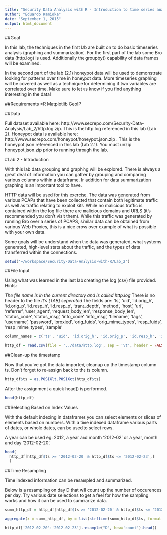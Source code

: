 ```yaml
---
title: "Security Data Analysis with R - Introduction to time series analysis"
author: "Eduardo Kamioka"
date: "September 1, 2015"
output: html_document
---
```

##Goal

In this lab, the techniques in the first lab are built on to do basic timeseries analysis (graphing and summarization). For the first part of the lab some Bro data (http.log) is used. Additionally the groupby() capability of data frames will be examined. 

In the second part of the lab (2.1) honeypot data will be used to demonstrate looking for patterns over time in honeypot data. More timeseries graphing will be covered as well as a technique for determining if two variables are correlated over time. Make sure to let us know if you find anything interesting in the data!

##Requirements
*R
Matplotlib
GeoIP

##Data

Full dataset available here: http://www.secrepo.com/Security-Data-Analysis/Lab_2/http.log.zip. This is the http.log referenced in this lab (Lab 2).
Honeypot data is available here: http://www.secrepo.com/honeypot/honeypot.json.zip . This is the honeypot.json referenced in this lab (Lab 2.1). You must unzip honeypot.json.zip prior to running through the lab.

#Lab 2 - Introduction

With this lab data grouping and graphing will be explored. There is always a great deal of information you can gather by grouping and comparing various columns within a dataframe. In addition for data summarization graphing is an important tool to have.

HTTP data will be used for this exercise. The data was generated from various PCAPs that have been collected that contain both legitimate traffic as well as traffic relating to exploit kits. While no malicious traffic is contained within the log file there are malicious domains and URLS (it's recommended you don't visit them). While this traffic was generated by running Bro over a series of PCAPS, similar data can be obtained from various Web Proxies, this is a nice cross over example of what is possible with your own data.

Some goals will be understand when the data was generated, what systems generated, high-level stats about the traffic, and the types of data transferred within the connections.

```r
setwd('~/workspace/Security-Data-Analysis-with-R/Lab_2')
```

##File Input

Using what was learned in the last lab creating the log (csv) file provided.
Hints:

*The file name is in the current directory and is called http.log
*There is no header to the file
*It's [TAB] seperated
*The fields are: 'ts', 'uid', 'id.orig_h', 'id.orig_p', 'id.resp_h', 'id.resp_p', 'trans_depth', 'method', 'host', 'uri', 'referrer', 'user_agent', 'request_body_len', 'response_body_len', 'status_code', 'status_msg', 'info_code', 'info_msg', 'filename', 'tags', 'username', 'password', 'proxied', 'orig_fuids', 'orig_mime_types', 'resp_fuids', 'resp_mime_types', 'sample'


```r
column_names = c('ts', 'uid', 'id.orig_h', 'id.orig_p', 'id.resp_h', 'id.resp_p', 'trans_depth', 'method', 'host', 'uri', 'referrer', 'user_agent', 'request_body_len', 'response_body_len', 'status_code', 'status_msg', 'info_code', 'info_msg', 'filename', 'tags', 'username', 'password', 'proxied', 'orig_fuids', 'orig_mime_types', 'resp_fuids', 'resp_mime_types', 'sample')

http_df = read.csv(file = '../data/http.log', sep = '\t', header = FALSE, col.names = column_names)
```

##Clean-up the timestamp

Now that you've got the data imported, cleanup up the timestamp column ts. Don't forget to re-assign back to the ts column.
```r

http_df$ts = as.POSIXlt.POSIXct(http_df$ts)

```

After the assignment a quick head() is performed.
```r
head(http_df)
```

##Selecting Based on Index Values

With the default indexing in dataframes you can select elements or slices of elements based on numbers. With a time indexed dataframe various parts of dates, or whole dates, can be used to select rows.

A year can be used eg: 2012, a year and month '2012-02' or a year, month and day '2012-02-20'.
```r
head(
  http_df[http_df$ts >= '2012-02-20' & http_df$ts <= '2012-02-23',]
  )
```

##Time Resampling

Time indexed information can be resampled and summarized.

Below is a resampling on day D that will count up the number of occurences per day. Try various date selections to get a feel for how the sampling works and how it can be used to summarize data.
```r
summ_http_df = http_df[http_df$ts >= '2012-02-20' & http_df$ts <= '2012-02-23',]

aggregate(x = summ_http_df, by = list(strftime(summ_http_df$ts, format = '%Y-%m-%d')), FUN = table)

http_df['2012-02-20':'2012-02-23'].resample("D", how='count').head()
```

